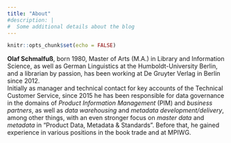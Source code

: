 ```yaml
---
title: "About"
#description: |
#  Some additional details about the blog
---
```


```r
knitr::opts_chunk$set(echo = FALSE)
```

**Olaf Schmalfuß**, born 1980, Master of Arts (M.A.) in Library and Information Science, as well as German Linguistics at the Humboldt-University Berlin, and a librarian by passion, has been working at De Gruyter Verlag in Berlin since 2012.  
Initially as manager and technical contact for key accounts of the Technical Customer Service, since 2015 he has been responsible for data governance in the domains of *Product Information Management* (PIM) and *business partners*, as well as *data warehousing* and *metadata development/delivery*, among other things, with an even stronger focus on *master data* and *metadata* in "Product Data, Metadata & Standards".
Before that, he gained experience in various positions in the book trade and at MPIWG.
